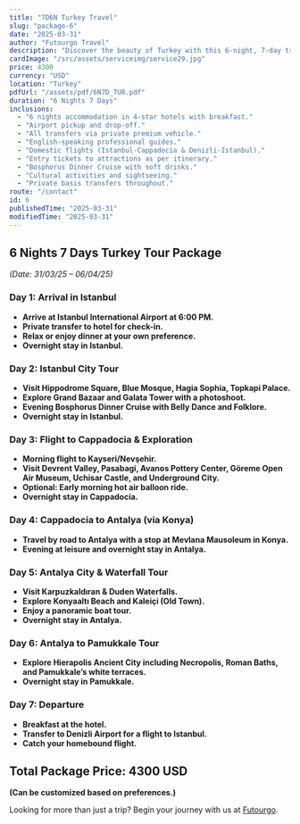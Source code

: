 ```yaml
---
title: "7D6N Turkey Travel"
slug: "package-6"
date: "2025-03-31"
author: "Futourgo Travel"
description: "Discover the beauty of Turkey with this 6-night, 7-day travel package. Explore Istanbul, Cappadocia, Antalya, and Pamukkale."
cardImage: "/src/assets/serviceimg/service29.jpg"
price: 4300
currency: "USD"
location: "Turkey"
pdfUrl: "/assets/pdf/6N7D_TUR.pdf"
duration: "6 Nights 7 Days"
inclusions:
  - "6 nights accommodation in 4-star hotels with breakfast."
  - "Airport pickup and drop-off."
  - "All transfers via private premium vehicle."
  - "English-speaking professional guides."
  - "Domestic flights (Istanbul-Cappadocia & Denizli-Istanbul)."
  - "Entry tickets to attractions as per itinerary."
  - "Bosphorus Dinner Cruise with soft drinks."
  - "Cultural activities and sightseeing."
  - "Private basis transfers throughout."
route: "/contact"
id: 6
publishedTime: "2025-03-31"
modifiedTime: "2025-03-31"
---
```


## 6 Nights 7 Days Turkey Tour Package  
*(Date: 31/03/25 – 06/04/25)*  

### Day 1: Arrival in Istanbul  
- **Arrive at Istanbul International Airport at 6:00 PM.**  
- **Private transfer to hotel for check-in.**  
- **Relax or enjoy dinner at your own preference.**  
- **Overnight stay in Istanbul.**  

### Day 2: Istanbul City Tour  
- **Visit Hippodrome Square, Blue Mosque, Hagia Sophia, Topkapi Palace.**  
- **Explore Grand Bazaar and Galata Tower with a photoshoot.**  
- **Evening Bosphorus Dinner Cruise with Belly Dance and Folklore.**  
- **Overnight stay in Istanbul.**  

### Day 3: Flight to Cappadocia & Exploration  
- **Morning flight to Kayseri/Nevşehir.**  
- **Visit Devrent Valley, Pasabagi, Avanos Pottery Center, Göreme Open Air Museum, Uchisar Castle, and Underground City.**  
- **Optional: Early morning hot air balloon ride.**  
- **Overnight stay in Cappadocia.**  

### Day 4: Cappadocia to Antalya (via Konya)  
- **Travel by road to Antalya with a stop at Mevlana Mausoleum in Konya.**  
- **Evening at leisure and overnight stay in Antalya.**  

### Day 5: Antalya City & Waterfall Tour  
- **Visit Karpuzkaldıran & Duden Waterfalls.**  
- **Explore Konyaaltı Beach and Kaleiçi (Old Town).**  
- **Enjoy a panoramic boat tour.**  
- **Overnight stay in Antalya.**  

### Day 6: Antalya to Pamukkale Tour  
- **Explore Hierapolis Ancient City including Necropolis, Roman Baths, and Pamukkale’s white terraces.**  
- **Overnight stay in Pamukkale.**  

### Day 7: Departure  
- **Breakfast at the hotel.**  
- **Transfer to Denizli Airport for a flight to Istanbul.**  
- **Catch your homebound flight.**  

## Total Package Price: 4300 USD  
**(Can be customized based on preferences.)**  

Looking for more than just a trip? Begin your journey with us at [Futourgo](https://www.futourgo.com).
